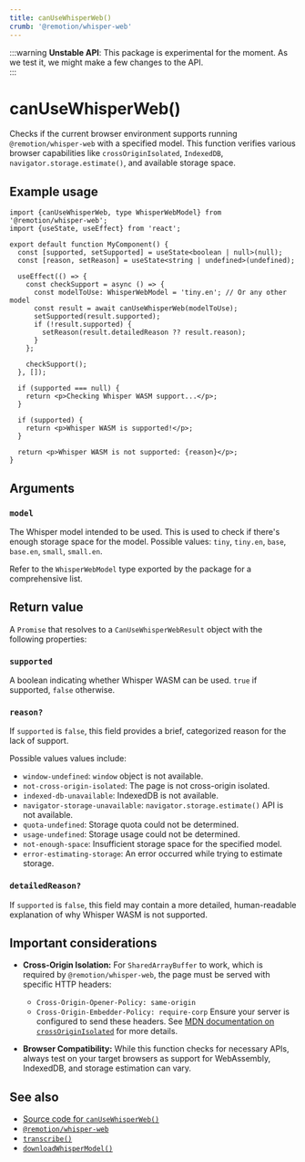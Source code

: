 ```yaml
---
title: canUseWhisperWeb()
crumb: '@remotion/whisper-web'
---
```


:::warning
**Unstable API**: This package is experimental for the moment. As we test it, we might make a few changes to the API.  
:::

# canUseWhisperWeb()

Checks if the current browser environment supports running `@remotion/whisper-web` with a specified model. This function verifies various browser capabilities like `crossOriginIsolated`, `IndexedDB`, `navigator.storage.estimate()`, and available storage space.

## Example usage

```tsx twoslash
import {canUseWhisperWeb, type WhisperWebModel} from '@remotion/whisper-web';
import {useState, useEffect} from 'react';

export default function MyComponent() {
  const [supported, setSupported] = useState<boolean | null>(null);
  const [reason, setReason] = useState<string | undefined>(undefined);

  useEffect(() => {
    const checkSupport = async () => {
      const modelToUse: WhisperWebModel = 'tiny.en'; // Or any other model
      const result = await canUseWhisperWeb(modelToUse);
      setSupported(result.supported);
      if (!result.supported) {
        setReason(result.detailedReason ?? result.reason);
      }
    };

    checkSupport();
  }, []);

  if (supported === null) {
    return <p>Checking Whisper WASM support...</p>;
  }

  if (supported) {
    return <p>Whisper WASM is supported!</p>;
  }

  return <p>Whisper WASM is not supported: {reason}</p>;
}
```

## Arguments

### `model`

The Whisper model intended to be used. This is used to check if there's enough storage space for the model.
Possible values: `tiny`, `tiny.en`, `base`, `base.en`, `small`, `small.en`.

Refer to the `WhisperWebModel` type exported by the package for a comprehensive list.

## Return value

A `Promise` that resolves to a `CanUseWhisperWebResult` object with the following properties:

### `supported`

A boolean indicating whether Whisper WASM can be used. `true` if supported, `false` otherwise.

### `reason?`

If `supported` is `false`, this field provides a brief, categorized reason for the lack of support.

Possible values values include:

- `window-undefined`: `window` object is not available.
- `not-cross-origin-isolated`: The page is not cross-origin isolated.
- `indexed-db-unavailable`: IndexedDB is not available.
- `navigator-storage-unavailable`: `navigator.storage.estimate()` API is not available.
- `quota-undefined`: Storage quota could not be determined.
- `usage-undefined`: Storage usage could not be determined.
- `not-enough-space`: Insufficient storage space for the specified model.
- `error-estimating-storage`: An error occurred while trying to estimate storage.

### `detailedReason?`

If `supported` is `false`, this field may contain a more detailed, human-readable explanation of why Whisper WASM is not supported.

## Important considerations

- **Cross-Origin Isolation:** For `SharedArrayBuffer` to work, which is required by `@remotion/whisper-web`, the page must be served with specific HTTP headers:

  - `Cross-Origin-Opener-Policy: same-origin`
  - `Cross-Origin-Embedder-Policy: require-corp`
    Ensure your server is configured to send these headers. See [MDN documentation on `crossOriginIsolated`](https://developer.mozilla.org/en-US/docs/Web/API/Window/crossOriginIsolated) for more details.

- **Browser Compatibility:** While this function checks for necessary APIs, always test on your target browsers as support for WebAssembly, IndexedDB, and storage estimation can vary.

## See also

- [Source code for `canUseWhisperWeb()`](https://github.com/remotion-dev/remotion/blob/main/packages/whisper-web/src/can-use-whisper-web.ts)
- [`@remotion/whisper-web`](/docs/whisper-web)
- [`transcribe()`](/docs/whisper-web/transcribe)
- [`downloadWhisperModel()`](/docs/whisper-web/download-whisper-model)

